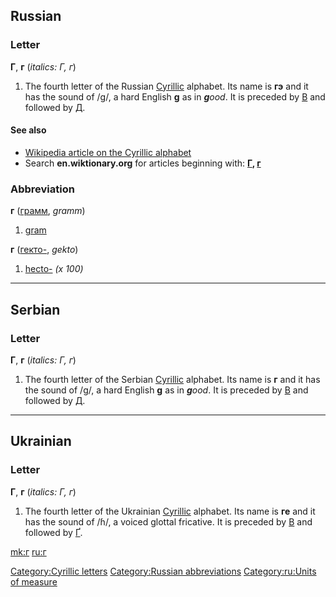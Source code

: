 {{wikipedia|Ge (Cyrillic)}}
{{see|Γ|ѓ|r}}
{{see|Appendix:Variations of "g"}}
==Russian==

===Letter===
'''Г''', '''г''' (''italics: Г, г'')

# The fourth letter of the Russian [[Cyrillic]] alphabet. Its name is '''гэ''' {{IPAchar|(gɛ)}} and it has the sound of /g/, a hard English '''g''' as in '''''g'''ood''. It is preceded by [[в|В]] and followed by [[д|Д]].

====See also====
*[[w:Cyrillic alphabet|Wikipedia article on the Cyrillic alphabet]]
*Search '''en.wiktionary.org''' for articles beginning with: '''[http://en.wiktionary.org/w/index.php?title=Special%3AAllpages&from=%D0%93&namespace=0 Г], [http://en.wiktionary.org/w/index.php?title=Special%3AAllpages&from=%D0%B3&namespace=0 г]'''

===Abbreviation===
'''г''' ([[грамм]], ''gramm'')

# [[gram]]

'''г''' ([[гекто-]], ''gekto'')

# [[hecto-]] ''(x 100)''

[[Category:Cyrillic letters]]
[[Category:Russian abbreviations]]
[[Category:ru:Units of measure]]

----

==Serbian==

===Letter===
'''Г''', '''г''' (''italics: Г, г'')

# The fourth letter of the Serbian [[Cyrillic]] alphabet. Its name is '''г''' {{IPAchar|(gɛ)}} and it has the sound of /g/, a hard English '''g''' as in '''''g'''ood''. It is preceded by [[в|В]] and followed by [[д|Д]].

----

==Ukrainian==

===Letter===
'''Г''', '''г''' (''italics: Г, г'')

# The fourth letter of the Ukrainian [[Cyrillic]] alphabet. Its name is '''ге''' {{IPAchar|(ɦɛ)}} and it has the sound of /ɦ/, a voiced glottal fricative. It is preceded by [[в|В]] and followed by [[ґ|Ґ]].

[[mk:г]]
[[ru:г]]